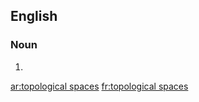 ==English==

===Noun===
{{head|en|noun plural form}}

# {{plural of|topological space|lang=en}}

[[ar:topological spaces]]
[[fr:topological spaces]]